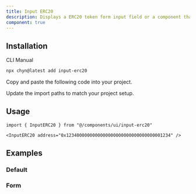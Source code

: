 ```yaml
---
title: Input ERC20
description: Displays a ERC20 token form input field or a component that looks like an ERC20 token input field.
component: true
---
```


<ComponentPreview name="input-erc20-demo" className="[&_input]:max-w-xs" />

## Installation

<Tabs defaultValue="cli">

<TabsList>
  <TabsTrigger value="cli">CLI</TabsTrigger>
  <TabsTrigger value="manual">Manual</TabsTrigger>
</TabsList>
<TabsContent value="cli">

```bash
npx chyn@latest add input-erc20
```

</TabsContent>

<TabsContent value="manual">

<Steps>

<Step>Copy and paste the following code into your project.</Step>

<ComponentSource name="input-erc20" />

<Step>Update the import paths to match your project setup.</Step>

</Steps>

</TabsContent>

</Tabs>

## Usage

```tsx
import { InputERC20 } from "@/components/ui/input-erc20"
```

```tsx
<InputERC20 address="0x1234000000000000000000000000000000001234" />
```

## Examples

### Default

<ComponentPreview name="input-erc20-demo" className="[&_input]:max-w-xs" />

### Form

<ComponentPreview name="input-erc20-form" className="[&_input]:max-w-xs" />
